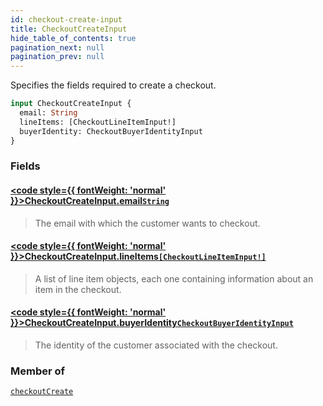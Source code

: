 ```yaml
---
id: checkout-create-input
title: CheckoutCreateInput
hide_table_of_contents: true
pagination_next: null
pagination_prev: null
---
```








Specifies the fields required to create a checkout.

```graphql
input CheckoutCreateInput {
  email: String
  lineItems: [CheckoutLineItemInput!]
  buyerIdentity: CheckoutBuyerIdentityInput
}
```


### Fields

#### [<code style={{ fontWeight: 'normal' }}>CheckoutCreateInput.<b>email</b></code>](#)<Bullet />[`String`](/scalars/string) <Badge class="secondary" text="scalar"/>
> The email with which the customer wants to checkout.
> 

#### [<code style={{ fontWeight: 'normal' }}>CheckoutCreateInput.<b>lineItems</b></code>](#)<Bullet />[`[CheckoutLineItemInput!]`](/inputs/checkout-line-item-input) <Badge class="secondary" text="list"/> <Badge class="secondary" text="input"/>
> A list of line item objects, each one containing information about an item in the checkout.
> 

#### [<code style={{ fontWeight: 'normal' }}>CheckoutCreateInput.<b>buyerIdentity</b></code>](#)<Bullet />[`CheckoutBuyerIdentityInput`](/inputs/checkout-buyer-identity-input) <Badge class="secondary" text="input"/>
> The identity of the customer associated with the checkout.
> 



### Member of

[`checkoutCreate`](/mutations/checkout-create)  <Badge class="secondary" text="mutation"/>



